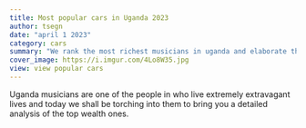 ```yaml
---
title: Most popular cars in Uganda 2023
author: tsegn
date: "april 1 2023"
category: cars
summary: "We rank the most richest musicians in uganda and elaborate their wealth in greater length"
cover_image: https://i.imgur.com/4Lo8W35.jpg
view: view popular cars
---
```


Uganda musicians are one of the people in who live extremely extravagant lives and today we shall be torching into them to bring you a detailed analysis of the top wealth ones.
